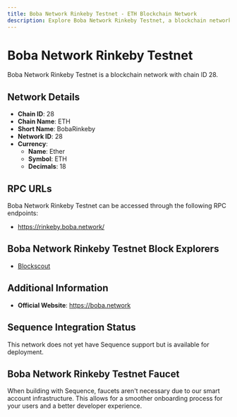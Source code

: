 ```yaml
--- 
title: Boba Network Rinkeby Testnet - ETH Blockchain Network
description: Explore Boba Network Rinkeby Testnet, a blockchain network with chain ID 28. Learn about its native currency, Ether, and how to interact with the network.
---
```


# Boba Network Rinkeby Testnet

Boba Network Rinkeby Testnet is a blockchain network with chain ID 28.

## Network Details

- **Chain ID**: 28
- **Chain Name**: ETH
- **Short Name**: BobaRinkeby
- **Network ID**: 28
- **Currency**: 
  - **Name**: Ether
  - **Symbol**: ETH
  - **Decimals**: 18

## RPC URLs

Boba Network Rinkeby Testnet can be accessed through the following RPC endpoints:

- https://rinkeby.boba.network/

## Boba Network Rinkeby Testnet Block Explorers

- [Blockscout](https://blockexplorer.rinkeby.boba.network)

## Additional Information

- **Official Website**: https://boba.network

## Sequence Integration Status

This network does not yet have Sequence support but is available for deployment.

## Boba Network Rinkeby Testnet Faucet

When building with Sequence, faucets aren't necessary due to our smart account infrastructure. This allows for a smoother onboarding process for your users and a better developer experience.

